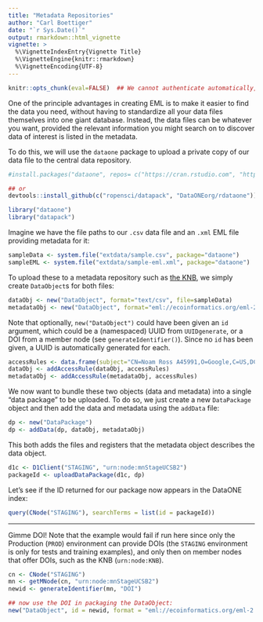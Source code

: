 ```yaml
---
title: "Metadata Repositories"
author: "Carl Boettiger"
date: "`r Sys.Date()`"
output: rmarkdown::html_vignette
vignette: >
  %\VignetteIndexEntry{Vignette Title}
  %\VignetteEngine{knitr::rmarkdown}
  %\VignetteEncoding{UTF-8}
---
```



```r
knitr::opts_chunk(eval=FALSE)  ## We cannot authenticate automatically, so we cannot run code
```

One of the principle advantages in creating EML is to make it easier to find the data you need, without having to standardize all your data files themselves into one giant database.  Instead, the data files can be whatever you want, provided the relevant information you might search on to discover data of interest is listed in the metadata.  


To do this, we will use the `dataone` package to upload a private copy of our data file to the central data repository.

```r
#install.packages("dataone", repos= c("https://cran.rstudio.com", "http://nceas.github.io/drat"))

## or
devtools::install_github(c("ropensci/datapack", "DataONEorg/rdataone"))
```

```r
library("dataone")
library("datapack")
```

Imagine we have the file paths to our `.csv` data file and an `.xml` EML file providing metadata for it:

```r
sampleData <- system.file("extdata/sample.csv", package="dataone")
sampleEML <- system.file("extdata/sample-eml.xml", package="dataone")
```

To upload these to a metadata repository such as [the KNB](http://knb.ecoinformatics.org), we simply create `DataObject`s for both files:  

```r
dataObj <- new("DataObject", format="text/csv", file=sampleData)
metadataObj <- new("DataObject", format="eml://ecoinformatics.org/eml-2.1.1", file=sampleEML)
```

Note that optionally, `new("DataObject")` could have been given an `id` argument, which could be a (namespaced) UUID from `UUIDgenerate`, or a DOI from a member node (see `generateIdentifier()`).  Since no `id` has been given, a UUID is automatically generated for each.  


```r
accessRules <- data.frame(subject="CN=Noam Ross A45991,O=Google,C=US,DC=cilogon,DC=org", permission="write")
dataObj <- addAccessRule(dataObj, accessRules)
metadataObj <- addAccessRule(metadataObj, accessRules)
```

We now want to bundle these two objects (data and metadata) into a single "data package" to be uploaded.  To do so, we just create a new `DataPackage` object and then add the data and metadata using the `addData` file:


```r
dp <- new("DataPackage")
dp <- addData(dp, dataObj, metadataObj)
```

This both adds the files and registers that the metadata object describes the data object.  

```r
d1c <- D1Client("STAGING", "urn:node:mnStageUCSB2")
packageId <- uploadDataPackage(d1c, dp)
```


Let's see if the ID returned for our package now appears in the DataONE index:

```r
query(CNode("STAGING"), searchTerms = list(id = packageId))
```





---------------

Gimme DOI! Note that the example would fail if run here since only the Production (`PROD`) environment can provide DOIs (the `STAGING` environment is only for tests and training examples), and only then on member nodes that offer DOIs, such as the KNB (`urn:node:KNB`).  

```r
cn <- CNode("STAGING")
mn <- getMNode(cn, "urn:node:mnStageUCSB2")
newid <- generateIdentifier(mn, "DOI")

## now use the DOI in packaging the DataObject:
new("DataObject", id = newid, format = "eml://ecoinformatics.org/eml-2.1.1", file=sampleEML)
```


